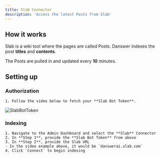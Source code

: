 ```yaml
---
title: Slab Connector
description: 'Access the latest Posts from Slab'
---
```


## How it works
Slab is a wiki tool where the pages are called Posts. Danswer indexes the post **titles** and **contents**.

The Posts are pulled in and updated every **10** minutes.


## Setting up
### Authorization
    1. Follow the video below to fetch your **Slab Bot Token**.
![SlabBotToken](/images/connectors/slab/SlabBotToken.gif)

### Indexing
    1. Navigate to the Admin Dashboard and select the **Slab** Connector
    2. In **Step 1**, provide the **Slab Bot Token** from above
    3. In **Step 2**, provide the Slab URL
    - In the video example above, it would be `danswerai.slab.com`
    4. Click `Connect` to begin indexing

